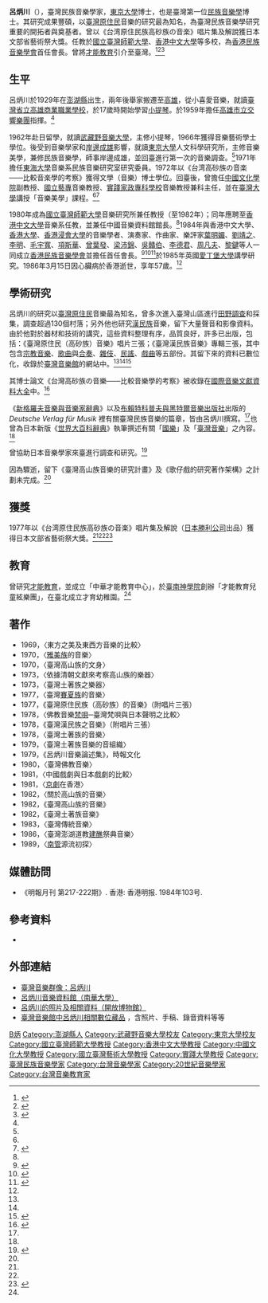 {{Infobox person
| name           = 呂炳川
| birth_date     = {{birth date|1929|9|4}}
| birth_place    = [[澎湖|澎湖]]
| death_date     = {{death date and age|1986|3|15|1929|9|4}}
| death_place    = [[香港|香港]]
| occupation     = 學者、民族音樂學家
| education      = 博士
| alma_mater     = [[東京大學|東京大學]]<br />[[武藏野音樂大學|武藏野音樂大學]]
| research       = [[民族音樂學|民族音樂學]]、臺灣原住民音樂、臺灣漢民族音樂、世界音樂
| notable_works  = 《台湾原住民族高砂族の音楽》<br />《臺灣漢民族音樂》<br />《台湾高砂族の音楽——比較音楽學的考察》
| awards         = 日本文部省藝術祭大獎
}}

'''呂炳川'''（{{bd|1929年|9月4日|1986年|3月15日}}），臺灣民族音樂學家，[[東京大學|東京大學]]博士，也是臺灣第一位[[民族音樂學|民族音樂學]]博士。其研究成果豐碩，以[[臺灣原住民|臺灣原住民]]音樂的研究最為知名，為臺灣民族音樂學研究重要的開拓者與奠基者。曾以《台湾原住民族高砂族の音楽》唱片集及解說獲日本文部省藝術祭大獎。任教於[[國立臺灣師範大學|國立臺灣師範大學]]、[[香港中文大學|香港中文大學]]等多校，為[[香港民族音樂學會|香港民族音樂學會]]首任會長。曾將[[鈴木教學法|才能教育]]引介至臺灣。<ref name="百科">{{Cite web|title=呂炳川|url=https://nrch.culture.tw/twpedia.aspx?id=21362|access-date=2021-10-13|author=明立國|date=2010-02-05|work=臺灣大百科全書|publisher=文化部}}</ref><ref name="群像">{{Cite web|title=呂炳川|url=http://musiciantw.ncfta.gov.tw/list.aspx?c=&p=M015|access-date=2021-10-13|work=臺灣音樂群像資料庫|publisher=國立傳統藝術中心臺灣音樂館|language=zh-TW|archive-date=2021-10-20|archive-url=https://web.archive.org/web/20211020031810/https://musiciantw.ncfta.gov.tw/list.aspx?p=M015&c=|dead-url=no}}</ref><ref>{{Cite web|title=呂炳川|url=https://openmuseum.tw/muse/digi_object/b51d1021eb2aa3051a0a8a5f6c252d62|access-date=2021-10-13|work=開放博物館|publisher=中央研究院數位文化中心|language=zh-hant|archive-date=2021-10-29|archive-url=https://web.archive.org/web/20211029091455/https://openmuseum.tw/muse/digi_object/b51d1021eb2aa3051a0a8a5f6c252d62|dead-url=no}}</ref>

==生平==

呂炳川於1929年在[[澎湖縣|澎湖縣]]出生，兩年後舉家搬遷至[[高雄|高雄]]，從小喜愛音樂，就讀[[臺灣省立高雄商業職業學校|臺灣省立高雄商業職業學校]]，於17歲時開始學習[[小提琴|小提琴]]。於1959年擔任[[高雄市立交響樂團|高雄市立交響樂團]]指揮。<ref name="群像"/>

1962年赴日留學，就讀[[武藏野音樂大學|武藏野音樂大學]]，主修小提琴，1966年獲得音樂藝術學士學位。後受到音樂學家{{link-jp|小泉文夫|小泉文夫}}和[[岸邊成雄|岸邊成雄]]影響，就讀[[東京大學|東京大學]]人文科學研究所，主修音樂美學，兼修民族音樂學，師事岸邊成雄，並回臺進行第一次的音樂調查。<ref name="群像"/>1971年擔任[[東海大學_(台灣)|東海大學]]音樂系民族音樂研究室研究委員。1972年以《台湾高砂族の音楽——比較音楽學的考察》獲得文學（音樂）博士學位。回臺後，曾擔任[[中國文化學院|中國文化學院]]副教授、[[國立臺灣藝術大學|國立藝專]]音樂教授、[[實踐家政專科學校|實踐家政專科學校]]音樂教授兼科主任，並在[[臺灣大學|臺灣大學]]講授「音樂美學」課程。<ref name="百科"/><ref>{{Cite web|title=系所簡史|url=https://music.usc.edu.tw/%e7%b3%bb%e6%89%80%e7%b0%a1%e5%8f%b2/|access-date=2021-11-07|work=實踐大學音樂學系|language=zh-TW|archive-date=2021-11-07|archive-url=https://web.archive.org/web/20211107151651/https://music.usc.edu.tw/%e7%b3%bb%e6%89%80%e7%b0%a1%e5%8f%b2/|dead-url=no}}</ref>

1980年成為[[國立臺灣師範大學|國立臺灣師範大學]]音樂研究所兼任教授（至1982年）；同年應聘至[[香港中文大學|香港中文大學]]音樂系任教，並兼任中國音樂資料館館長。<ref name=":0" />1984年與香港中文大學、[[香港大學|香港大學]]、[[香港浸會大學|香港浸會大學]]的音樂學者、演奏家、作曲家、樂評家[[葉明媚|葉明媚]]、[[劉靖之|劉靖之]]、[[李學儒|李明]]、[[毛宇寬|毛宇寬]]、[[項斯華|項斯華]]、[[曾葉發|曾葉發]]、[[梁沛錦|梁沛錦]]、[[吳贛伯|吳贛伯]]、[[李德君|李德君]]、[[周凡夫|周凡夫]]、[[黎鍵|黎鍵]]等人一同成立[[香港民族音樂學會|香港民族音樂學會]]並擔任首任會長。<ref name=":0">{{Cite book|title=《中國新音樂史論（增訂版）》|last=劉靖之|publisher=香港中文大學|year=2009|isbn=9789629963163|location=香港|pages=651-652}}</ref><ref>{{Cite web|title=【照片】 呂炳川 與香港民族音樂學會成立時的主要幹部|url=https://tmi.openmuseum.tw/muse/digi_object/97fe51bce14b4bc52612a8c7de2c3ef5|access-date=2021-11-24|work=臺灣音樂館|publisher=國立傳統藝術中心|archive-date=2021-11-24|archive-url=https://web.archive.org/web/20211124095302/https://tmi.openmuseum.tw/muse/digi_object/97fe51bce14b4bc52612a8c7de2c3ef5|dead-url=no}}</ref><ref>{{Cite book|title=《明報月刊 第217-222期》|publisher=香港明報|year=1984|location=香港|pages=103}}</ref>於1985年英國[[愛丁堡大學|愛丁堡大學]]講學研究。1986年3月15日因心臟病於香港逝世，享年57歲。<ref name="群像"/>

==學術研究==

呂炳川的研究以[[臺灣原住民|臺灣原住民]]音樂最為知名，曾多次進入臺灣山區進行[[田野調查|田野調查]]和採集，調查超過130個村落；另外他也研究[[漢民族|漢民族]]音樂，留下大量聲音和影像資料。由於他對於器材和技術的講究，這些資料整理有序，品質良好，許多已出版，包括：《臺灣原住民（高砂族）音樂》唱片三張；《臺灣漢民族音樂》專輯三張，其中包含[[宗教音樂|宗教音樂]]、[[歌曲|歌曲]]與[[合奏|合奏]]、[[雜伎|雜伎]]、[[民謠|民謠]]、[[戲曲|戲曲]]等五部份。其留下來的資料已數位化，收錄於[[臺灣音樂館|臺灣音樂館]]的網站中。<ref name="百科"/><ref name="群像"/><ref>{{Cite web|title=重建台灣音樂史觀（下）：破除「民歌採集運動」的神話|author=李志銘|url=https://opinion.udn.com/opinion/story/12369/5440016|access-date=2021-10-13|publisher=聯合新聞網|work=鳴人堂|language=zh-TW|archive-date=2021-10-27|archive-url=https://web.archive.org/web/20211027181752/https://opinion.udn.com/opinion/story/12369/5440016|dead-url=no}}</ref>

其博士論文《台灣高砂族の音樂——比較音樂學的考察》被收錄在[[國際音樂文獻資料大全|國際音樂文獻資料大全]]中。<ref name="重建">{{Cite web|title=重建台灣音樂史觀（上）：被遺忘的民族音樂學家呂炳川|author=李志銘|url=https://opinion.udn.com/opinion/story/12369/5440012|access-date=2021-10-13|publisher=聯合新聞網|work=鳴人堂|language=zh-TW|archive-date=2021-10-19|archive-url=https://web.archive.org/web/20211019153900/https://opinion.udn.com/opinion/story/12369/5440012|dead-url=no}}</ref>

《[[新格羅夫音樂與音樂家辭典|新格羅夫音樂與音樂家辭典]]》以及[[布賴特科普夫與黑特爾音樂出版社|布賴特科普夫與黑特爾音樂出版社]]出版的 ''Deutsche Verlag für Musik'' 裡有關臺灣民族音樂的篇章，皆由呂炳川撰寫。<ref name="重建"/>也曾為日本新版《[[世界大百科事典_(日本)|世界大百科辭典]]》執筆撰述有關「[[中華民國國樂|國樂]]」及「[[臺灣音樂|臺灣音樂]]」之內容。<ref name="百科"/>

曾協助日本音樂學家{{link-jp|小泉文夫|小泉文夫}}來臺進行調查和研究。<ref>{{Cite web|title=重建台灣音樂史觀（中）：呂炳川的民歌採集與學術典範之爭|author=李志銘|url=https://opinion.udn.com/opinion/story/12369/5440015|access-date=2021-10-13|publisher=聯合新聞網|work=鳴人堂|language=zh-TW|archive-date=2021-10-27|archive-url=https://web.archive.org/web/20211027181753/https://opinion.udn.com/opinion/story/12369/5440015|dead-url=no}}</ref>

因為驟逝，留下《臺灣高山族音樂的研究計畫》及《歌仔戲的研究著作架構》之計劃未完成。<ref name="群像"/>

==獲獎==

1977年以《台湾原住民族高砂族の音楽》唱片集及解說（[[JVC建伍胜利娱乐|日本勝利公司]]出品）獲得日本文部省藝術祭大獎。<ref name="百科"/><ref name="群像"/><ref>{{Cite web|title=【照片】 呂炳川榮獲的日本文部省藝術祭大獎|url=https://tmi.openmuseum.tw/muse/digi_object/5a73d6bfc01fc512aa6578cee6dd66eb|access-date=2021-10-13|work=開放博物館|publisher=國立傳統藝術中心臺灣音樂館|archive-date=2021-10-29|archive-url=https://web.archive.org/web/20211029101604/https://tmi.openmuseum.tw/muse/digi_object/5a73d6bfc01fc512aa6578cee6dd66eb|dead-url=no}}</ref>

==教育==

曾研究[[鈴木教學法|才能教育]]，並成立「中華才能教育中心」，於[[臺南神學院|臺南神學院]]創辦「才能教育兒童絃樂團」，在臺北成立才育幼稚園。<ref name="群像"/>

==著作==
*1969，〈東方之美及東西方音樂的比較〉
*1970，〈[[雅美族|雅美族]]的音樂〉
*1970，〈臺灣高山族的文身〉
*1973，〈依據清朝文獻來考察高山族的樂器〉
*1973，〈臺灣土著族之樂器〉
*1977，〈臺灣[[賽夏族|賽夏族]]的音樂〉
*1977，《臺灣原住民族（高砂族）的音樂》（附唱片三張）
*1978，〈佛教音樂[[梵唄|梵唄]]─臺灣梵唄與日本聲明之比較〉
*1978，《臺灣漢民族之音樂》（附唱片三張）
*1978，〈臺灣土著族的音樂〉
*1979，〈臺灣土著族音樂的音組織〉
*1979，《呂炳川音樂論述集》，時報文化
*1980，〈臺灣佛教音樂〉
*1981，〈中國戲劇與日本戲劇的比較〉
*1981，〈[[京劇|京劇]]在香港〉
*1982，〈關於高山族的音樂〉
*1982，《臺灣高山族的音樂》
*1982，《臺灣土著族音樂》
*1983，〈臺灣傳統音樂〉
*1986，〈臺灣澎湖道教[[建醮|建醮]]祭典音樂〉
*1989，〈[[南管|南管]]源流初探〉

==媒體訪問==
*《明報月刊 第217-222期》. 香港: 香港明报. 1984年103号.

== 參考資料 ==
{{reflist}}

*{{Cite book|title=《呂炳川：和絃外的獨白》|last=明立國|publisher=時報文化|year=2002|isbn=9789570126785|location=臺北市}}

== 外部連結 ==
*[http://musiciantw.ncfta.gov.tw/list.aspx?c=&p=M015 臺灣音樂群像：呂炳川] {{Wayback|url=http://musiciantw.ncfta.gov.tw/list.aspx?c=&p=M015 |date=20211020031810 }}
*[http://libibmap.nhu.edu.tw/music/index2.htm 呂炳川音樂資料館（南華大學）] {{Wayback|url=http://libibmap.nhu.edu.tw/music/index2.htm |date=20160409015157 }}
*[https://openmuseum.tw/muse/digi_object/b51d1021eb2aa3051a0a8a5f6c252d62 呂炳川的照片及相關資料（開放博物館）] {{Wayback|url=https://openmuseum.tw/muse/digi_object/b51d1021eb2aa3051a0a8a5f6c252d62 |date=20211029091455 }}
*[https://tmi.openmuseum.tw/search?_text_=%E5%91%82%E7%82%B3%E5%B7%9D 臺灣音樂館中呂炳川相關數位藏品] {{Wayback|url=https://tmi.openmuseum.tw/search?_text_=%E5%91%82%E7%82%B3%E5%B7%9D |date=20220215013120 }}，含照片、手稿、錄音資料等等

{{Authority Control}}
{{DEFAULTSORT:L}}
[[Category:呂姓|B炳]]
[[Category:澎湖縣人|Category:澎湖縣人]]
[[Category:武藏野音樂大學校友|Category:武藏野音樂大學校友]]
[[Category:東京大學校友|Category:東京大學校友]]
[[Category:國立臺灣師範大學教授|Category:國立臺灣師範大學教授]]
[[Category:香港中文大學教授|Category:香港中文大學教授]]
[[Category:中國文化大學教授|Category:中國文化大學教授]]
[[Category:國立臺灣藝術大學教授|Category:國立臺灣藝術大學教授]]
[[Category:實踐大學教授|Category:實踐大學教授]]
[[Category:臺灣民族音樂學家|Category:臺灣民族音樂學家]]
[[Category:台灣音樂學家|Category:台灣音樂學家]]
[[Category:20世紀音樂學家|Category:20世紀音樂學家]]
[[Category:台灣音樂教育家|Category:台灣音樂教育家]]